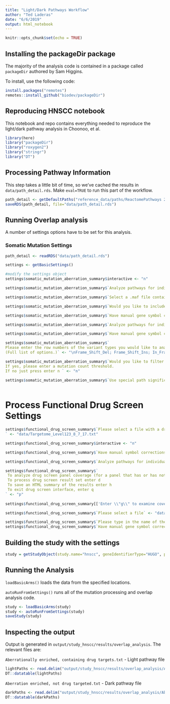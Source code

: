 ```yaml
---
title: "Light/Dark Pathways Workflow"
author: "Ted Laderas"
date: "6/6/2019"
output: html_notebook
---
```


```r
knitr::opts_chunk$set(echo = TRUE)
```

## Installing the packageDir package

The majority of the analysis code is contained in a package called `packageDir` authored by Sam Higgins.

To install, use the following code:

```r
install.packages("remotes")
remotes::install_github("biodev/packageDir")
```

## Reproducing HNSCC notebook

This notebook and repo contains everything needed to reproduce the light/dark pathway analysis in Choonoo, et al.

```r
library(here)
library("packageDir")
library("roxygen2")
library("stringr")
library("DT")
```

## Processing Pathway Information

This step takes a little bit of time, so we've cached the results in `data/path_detail.rds`. Make `eval=TRUE` to run this part of the workflow.

```r
path_detail <- getDefaultPaths("reference_data/paths/ReactomePathways 2015 02 17 13 46 25 2019.06.10 18.48.35.txt")
saveRDS(path_detail, file="data/path_detail.rds")
```

## Running Overlap analysis

A number of settings options have to be set for this analysis. 

### Somatic Mutation Settings

```r
path_detail <- readRDS("data/path_detail.rds")

settings <- getBasicSettings()

#modify the settings object
settings$somatic_mutation_aberration_summary$interactive <- "n"

settings$somatic_mutation_aberration_summary$`Analyze pathways for individual members of the cohort? (y or n) `<- "n"

settings$somatic_mutation_aberration_summary$`Select a .maf file containing the data set to be analyzed.` <- "data/TCGA.HNSC.mutect.84c7a87a-9dcc-48fb-bd69-ba9d6e6f3ca2.DR-7.0.somatic_cleaned.maf"

settings$somatic_mutation_aberration_summary$`Would you like to include PolyPhen analysis results in this analysis? (y/n) `<- "n"

settings$somatic_mutation_aberration_summary$`Have manual gene symbol corrections already been conducted? (y/n)` <- "y"

settings$somatic_mutation_aberration_summary$`Analyze pathways for individual members of the cohort? (y or n) ` <- "n"

settings$somatic_mutation_aberration_summary$`Have manual gene symbol corrections already been conducted? (y/n)` <- "y"

settings$somatic_mutation_aberration_summary$`
Please enter the row numbers of the variant types you would like to analyze (sepparated by a space).
(Full list of options.)` <- "\nFrame_Shift_Del; Frame_Shift_Ins; In_Frame_Del; In_Frame_Ins; Missense_Mutation; Nonsense_Mutation; Nonstop_Mutation; Splice_Site"

settings$somatic_mutation_aberration_summary$`Would you like to filter out hypermutators?
If yes, please enter a mutation count threshold.
If no just press enter n ` <- "n"

settings$somatic_mutation_aberration_summary$`Use special path significance analysis settings for this data type? (y/n)` <- "n"
 
```


# Process Functional Drug Screen Settings

```r
settings$functional_drug_screen_summary$`Please select a file with a drug screen results data set
` <- "data/Targetome_Level123_8_7_17.txt"

settings$functional_drug_screen_summary$interactive <- "n"

settings$functional_drug_screen_summary$`Have manual symbol corrections been performed yet for the current data set? (y/n)` <- "y"

settings$functional_drug_screen_summary$`Analyze pathways for individual members of the cohort? (y or n) ` <- "n"

settings$functional_drug_screen_summary$`
 To analyze drug screen panel coverage (for a panel that has or has not been run), enter p
 To process drug screen result set enter d
 To save an HTML summary of the results enter h
 To exit drug screen interface, enter q
` <- "p"
 
settings$functional_drug_screen_summary[['Enter \\"g\\" to examine coverage using a set of gene names.\nEnter \\"d\\" to examine coverage using drug names, along with a drug target matrix: ']] <- "g"

settings$functional_drug_screen_summary$`Please select a file` <- "data/Targetome_Level123_8_7_17.txt"

settings$functional_drug_screen_summary$`Please type in the name of the column with the gene symbols: ` <-	"targets"
settings$functional_drug_screen_summary$`Have manual gene symbol corrections already been made? (y/n)` <-	"y"
```

## Building the study with the settings

```r
study = getStudyObject(study.name="hnscc", geneIdentifierType="HUGO", path_detail = path_detail, settings = settings)
```

## Running the Analysis

`loadBasicArms()` loads the data from the specified locations.

`autoRunFromSettings()` runs all of the mutation processing and overlap analysis code.

```r
study <- loadBasicArms(study)
study <- autoRunFromSettings(study)
saveStudy(study)

```

## Inspecting the output

Output is generated in `output/study_hnscc/results/overlap_analysis`. The relevant files are:

`Aberrationally enriched, containing drug targets.txt` - Light pathway file

```r
lightPaths <- read.delim("output/study_hnscc/results/overlap_analysis/Aberrationally enriched, containing drug targets.txt", delim="\t")
DT::datatable(lightPaths)
```

`Aberration enriched, not drug targeted.txt` - Dark pathway file

```r
darkPaths <- read.delim("output/study_hnscc/results/overlap_analysis/Aberration enriched, not drug targeted.txt", delim = "\t")
DT::datatable(darkPaths)
```
